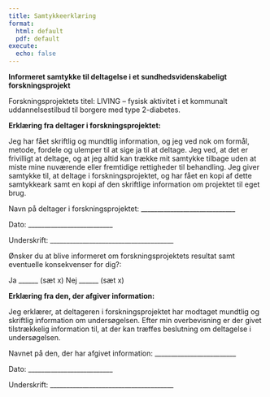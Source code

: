 ---
title: Samtykkeerklæring
format: 
  html: default
  pdf: default
execute: 
  echo: false
---

**Informeret samtykke til deltagelse i et sundhedsvidenskabeligt forskningsprojekt**

Forskningsprojektets titel: LIVING – fysisk aktivitet i et kommunalt uddannelsestilbud til borgere med type 2-diabetes.

**Erklæring fra deltager i forskningsprojektet:**

Jeg har fået skriftlig og mundtlig information, og jeg ved nok om formål, metode, fordele og ulemper til at sige ja til at deltage. Jeg ved, at det er frivilligt at deltage, og at jeg altid kan trække mit samtykke tilbage uden at miste mine nuværende eller fremtidige rettigheder til behandling. Jeg giver samtykke til, at deltage i forskningsprojektet, og har fået en kopi af dette samtykkeark samt en kopi af den skriftlige information om projektet til eget brug.

Navn på deltager i forskningsprojektet: \_\_\_\_\_\_\_\_\_\_\_\_\_\_\_\_\_\_\_\_\_\_\_\_\_\_\_\_\_

Dato: \_\_\_\_\_\_\_\_\_\_\_\_\_\_\_\_\_\_\_\_\_\_\_\_\_\_

Underskrift: \_\_\_\_\_\_\_\_\_\_\_\_\_\_\_\_\_\_\_\_\_\_\_\_\_\_\_\_\_\_\_\_\_\_\_\_\_\_

Ønsker du at blive informeret om forskningsprojektets resultat samt eventuelle konsekvenser for dig?:

Ja \_\_\_\_\_\_ (sæt x) Nej \_\_\_\_\_\_ (sæt x)

**Erklæring fra den, der afgiver information:**

Jeg erklærer, at deltageren i forskningsprojektet har modtaget mundtlig og skriftlig information om undersøgelsen. Efter min overbevisning er der givet tilstrækkelig information til, at der kan træffes beslutning om deltagelse i undersøgelsen.

Navnet på den, der har afgivet information: \_\_\_\_\_\_\_\_\_\_\_\_\_\_\_\_\_\_\_\_\_\_\_\_\_

Dato: \_\_\_\_\_\_\_\_\_\_\_\_\_\_\_\_\_\_\_\_\_\_\_\_\_\_

Underskrift: \_\_\_\_\_\_\_\_\_\_\_\_\_\_\_\_\_\_\_\_\_\_\_\_\_\_\_\_\_\_\_\_\_\_\_\_\_\_
